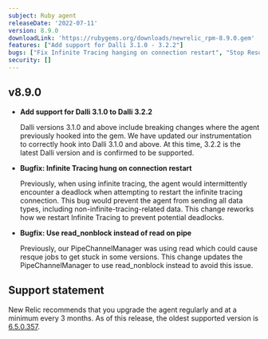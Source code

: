 ```yaml
---
subject: Ruby agent
releaseDate: '2022-07-11'
version: 8.9.0
downloadLink: 'https://rubygems.org/downloads/newrelic_rpm-8.9.0.gem'
features: ["Add support for Dalli 3.1.0 - 3.2.2"]
bugs: ["Fix Infinite Tracing hanging on connection restart", "Stop Resque jobs from intermittently getting stuck"]
security: []
---
```


  ## v8.9.0
  
  * **Add support for Dalli 3.1.0 to Dalli 3.2.2**

    Dalli versions 3.1.0 and above include breaking changes where the agent previously hooked into the gem. We have updated our instrumentation to correctly hook into Dalli 3.1.0 and above. At this time, 3.2.2 is the latest Dalli version and is confirmed to be supported.

  * **Bugfix: Infinite Tracing hung on connection restart**

    Previously, when using infinite tracing, the agent would intermittently encounter a deadlock when attempting to restart the infinite tracing connection. This bug would prevent the agent from sending all data types, including non-infinite-tracing-related data. This change reworks how we restart Infinite Tracing to prevent potential deadlocks.

  * **Bugfix: Use read_nonblock instead of read on pipe**

    Previously, our PipeChannelManager was using read which could cause resque jobs to get stuck in some versions. This change updates the PipeChannelManager to use read_nonblock instead to avoid this issue. 

    
## Support statement

New Relic recommends that you upgrade the agent regularly and at a minimum every 3 months. As of this release, the oldest supported version is [6.5.0.357](https://docs.newrelic.com/docs/release-notes/agent-release-notes/ruby-release-notes/ruby-agent-650357).
